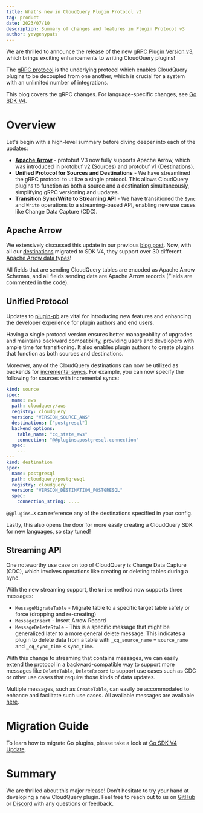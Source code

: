 ```yaml
---
title: What's new in CloudQuery Plugin Protocol v3
tag: product
date: 2023/07/10
description: Summary of changes and features in Plugin Protocol v3
author: yevgenypats
---
```



<BlogHeader/>

We are thrilled to announce the release of the new [gRPC Plugin Version v3](https://github.com/cloudquery/plugin-pb/blob/main/plugin/v3/plugin.proto), which brings exciting enhancements to writing CloudQuery plugins!

The [gRPC protocol](https://github.com/cloudquery/plugin-pb) is the underlying protocol which enables CloudQuery plugins to be decoupled from one another, which is crucial for a system with an unlimited number of integrations.

This blog covers the gRPC changes. For language-specific changes, see [Go SDK V4](/blog/go-sdk-v4).

# Overview

Let's begin with a high-level summary before diving deeper into each of the updates:

- **[Apache Arrow](./adopting-apache-arrow-at-cloudquery)** - protobuf V3 now fully supports Apache Arrow, which was introduced in protobuf v2 (Sources) and protobuf v1 (Destinations).
- **Unified Protocol for Sources and Destinations** - We have streamlined the gRPC protocol to utilize a single protocol. This allows CloudQuery plugins to function as both a source and a destination simultaneously, simplifying gRPC versioning and updates.
- **Transition Sync/Write to Streaming API** - We have transitioned the `Sync` and `Write` operations to a streaming-based API, enabling new use cases like Change Data Capture (CDC).

## Apache Arrow

We extensively discussed this update in our previous [blog post](/blog/adopting-apache-arrow-at-cloudquery). Now, with all our [destinations](https://hub.cloudquery.io/plugins/destination) migrated to SDK V4, they support over 30 different [Apache Arrow data types](https://arrow.apache.org/docs/python/api/datatypes.html)!

All fields that are sending CloudQuery tables are encoded as Apache Arrow Schemas, and all fields sending data are Apache Arrow records (Fields are commented in the code).

## Unified Protocol

Updates to [plugin-pb](https://github.com/cloudquery/plugin-pb/blob/main/plugin/v3/plugin.proto) are vital for introducing new features and enhancing the developer experience for plugin authors and end users.

Having a single protocol version ensures better manageability of upgrades and maintains backward compatibility, providing users and developers with ample time for transitioning. It also enables plugin authors to create plugins that function as both sources and destinations.

Moreover, any of the CloudQuery destinations can now be utilized as backends for [incremental syncs](/docs/core-concepts/syncs#incremental-table-syncs). For example, you can now specify the following for sources with incremental syncs:

```yaml
kind: source
spec:
  name: aws
  path: cloudquery/aws
  registry: cloudquery
  version: "VERSION_SOURCE_AWS"
  destinations: ["postgresql"]
  backend_options:
    table_name: "cq_state_aws"
    connection: "@@plugins.postgresql.connection"
  spec:
    ...
---
kind: destination
spec:
  name: postgresql
  path: cloudquery/postgresql
  registry: cloudquery
  version: "VERSION_DESTINATION_POSTGRESQL"
  spec:
    connection_string: .... 
```

`@@plugins.X` can reference any of the destinations specified in your config.

Lastly, this also opens the door for more easily creating a CloudQuery SDK for new languages, so stay tuned!

## Streaming API

One noteworthy use case on top of CloudQuery is Change Data Capture (CDC), which involves operations like creating or deleting tables during a sync.

With the new streaming support, the `Write` method now supports three messages:

- `MessageMigrateTable` - Migrate table to a specific target table safely or force (dropping and re-creating)
- `MessageInsert` - Insert Arrow Record
- `MessageDeleteStale` - This is a specific message that might be generalized later to a more general delete message. This indicates a plugin to delete data from a table with `_cq_source_name` = `source_name` and `_cq_sync_time` < `sync_time`.

With this change to streaming that contains messages, we can easily extend the protocol in a backward-compatible way to support more messages like `DeleteTable`, `DeleteRecord` to support use cases such as CDC or other use cases that require those kinds of data updates.

Multiple messages, such as `CreateTable`, can easily be accommodated to enhance and facilitate such use cases. All available messages are available [here](https://github.com/cloudquery/plugin-pb/blob/main/plugin/v3/plugin.proto#L103).

# Migration Guide

To learn how to migrate Go plugins, please take a look at [Go SDK V4 Update](/blog/go-sdk-v4).

# Summary

We are thrilled about this major release! Don't hesitate to try your hand at developing a new CloudQuery plugin. Feel free to reach out to us on [GitHub](https://github.com/cloudquery/cloudquery) or [Discord](https://cloudquery.io/discord) with any questions or feedback.
